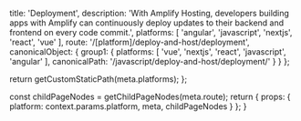 
  title: 'Deployment',
  description: 'With Amplify Hosting, developers building apps with Amplify can continuously deploy updates to their backend and frontend on every code commit.',
  platforms: [
    'angular',
    'javascript',
    'nextjs',
    'react',
    'vue'
  ],
  route: '/[platform]/deploy-and-host/deployment',
  canonicalObject: {
    group1: {
      platforms: [
        'vue',
        'nextjs',
        'react',
        'javascript',
        'angular'
      ],
      canonicalPath: '/javascript/deploy-and-host/deployment/'
    }
  }
};

  return getCustomStaticPath(meta.platforms);
};

  const childPageNodes = getChildPageNodes(meta.route);
  return {
    props: {
      platform: context.params.platform,
      meta,
      childPageNodes
    }
  };
}

<Overview childPageNodes={props.childPageNodes} />

